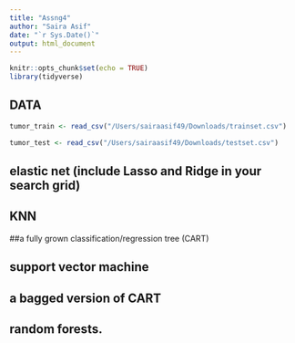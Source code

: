 ```yaml
---
title: "Assng4"
author: "Saira Asif"
date: "`r Sys.Date()`"
output: html_document
---
```


```r
knitr::opts_chunk$set(echo = TRUE)
library(tidyverse)
```

## DATA

```r
tumor_train <- read_csv("/Users/sairaasif49/Downloads/trainset.csv")

tumor_test <- read_csv("/Users/sairaasif49/Downloads/testset.csv")

```
## elastic net (include Lasso and Ridge in your search grid)



## KNN



##a fully grown classification/regression tree (CART)



## support vector machine



## a bagged version of CART


## random forests. 
